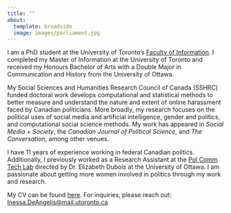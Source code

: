 ```yaml
---
title: ""
about:
  template: broadside
  image: images/parliament.jpg
---
```


I am a PhD student at the University of Toronto's [Faculty of Information](https://ischool.utoronto.ca/student-profile/inessa-de-angelis/). I completed my Master of Information at the University of Toronto and received my Honours Bachelor of Arts with a Double Major in Communication and History from the University of Ottawa. 

My Social Sciences and Humanities Research Council of Canada (SSHRC) funded doctoral work develops computational and statistical methods to better measure and understand the nature and extent of online harassment faced by Canadian politicians. More broadly, my research focuses on the political uses of social media and artificial intelligence, gender and politics, and computational social science methods. My work has appeared in *Social Media + Society*, the *Canadian Journal of Political Science*, and *The Conversation*, among other venues.  

I have 11 years of experience working in federal Canadian politics. Additionally, I previously worked as a Research Assistant at the [Pol Comm Tech Lab](https://www.polcommtech.com/) directed by Dr. Elizabeth Dubois at the University of Ottawa. I am passionate about getting more women involved in politics through my work and research.

<div style="text-align: left">
My CV can be found [here](pdfs/CV.pdf). For inquiries, please reach out: [Inessa.DeAngelis\@mail.utoronto.ca](mailto:Inessa.DeAngelis@mail.utoronto.ca)
